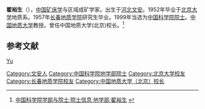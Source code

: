 {{Infobox person
| 姓名     = 翟裕生
| 图像     = 
| 图像替代 = 
| 图像说明 = 
| 出生日期 = 1930年2月6日
| 出生地   = {{CHN-1928}}[[河北省|河北省]][[文安縣|文安縣]]
| 死亡日期 = <!-- {{Death date and age|YYYY|MM|DD|YYYY|MM|DD}}（死亡在前，出生在后） -->
| 死亡地   = 
| 国籍       = {{PRC}}
| 籍贯       = 
| 别名     = 
| 知名于   = 
| 职业     = [[矿床学|矿床学]]与区域成矿学家
| 母校 = [[北京大学|北京大学]]
}}

'''翟裕生'''（{{bd|1930年|2月6日||}}），[[中国|中国]][[矿床学|矿床学]]与区域成矿学家。出生于[[河北|河北]][[文安|文安]]。1952年毕业于[[北京大学|北京大学]]地质系。1957年[[长春地质学院|长春地质学院]]研究生毕业。1999年当选为[[中国科学院院士|中国科学院院士]]。[[中国地质大学|中国地质大学]]教授。曾任中国地质大学(北京)校长。<ref>[http://sourcedb.cas.cn/sourcedb_ad_cas/zw2/ysxx/dxb/ 中国科学院学部与院士·院士信息·地学部·翟裕生] {{webarchive|url=https://web.archive.org/web/20120426134225/http://sourcedb.cas.cn/sourcedb_ad_cas/zw2/ysxx/dxb/ |date=2012-04-26 }}</ref>

==参考文献==
{{reflist}}

{{中国科学家小作品}}
{{中国科学院地学部院士}}
{{normdaten}}
{{DEFAULTSORT:zhai yuchun}}
[[Category:文安人|Category:文安人]]
[[Category:中国科学院地学部院士|Category:中国科学院地学部院士]]
[[Category:北京大学校友|Category:北京大学校友]]
[[分类:翟姓|Yu]]
[[Category:长春地质学院校友|Category:长春地质学院校友]]
[[Category:中国地质大学（北京）校长|Category:中国地质大学（北京）校长]]